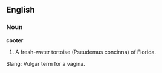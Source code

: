 ==English==

===Noun===

'''cooter'''

#A fresh-water tortoise (Pseudemus concinna) of Florida.


Slang: Vulgar term for a vagina.